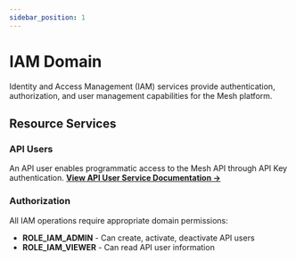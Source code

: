 ```yaml
---
sidebar_position: 1
---
```


# IAM Domain

Identity and Access Management (IAM) services provide authentication, authorization, and user management capabilities for the Mesh platform.

## Resource Services

### API Users
An API user enables programmatic access to the Mesh API through API Key authentication. **[View API User Service Documentation →](./api_user/v1/)**

### Authorization
All IAM operations require appropriate domain permissions:

- **ROLE_IAM_ADMIN** - Can create, activate, deactivate API users
- **ROLE_IAM_VIEWER** - Can read API user information

